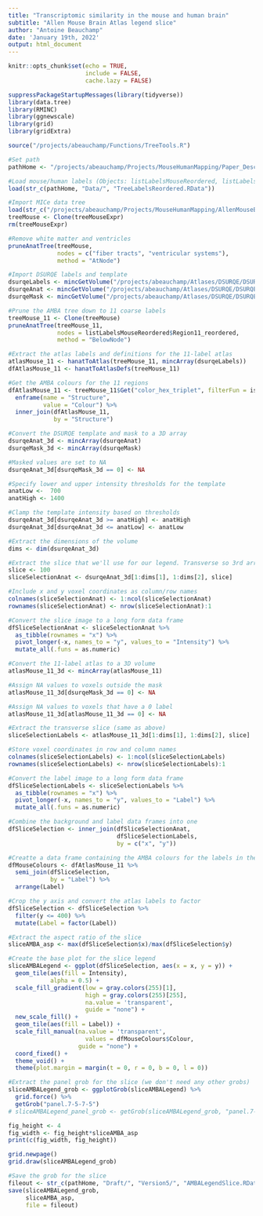 ```yaml
---
title: "Transcriptomic similarity in the mouse and human brain"
subtitle: "Allen Mouse Brain Atlas legend slice"
author: "Antoine Beauchamp"
date: 'January 19th, 2022'
output: html_document
---
```


```r
knitr::opts_chunk$set(echo = TRUE,
                      include = FALSE,
                      cache.lazy = FALSE)
```

```r
suppressPackageStartupMessages(library(tidyverse))
library(data.tree)
library(RMINC)
library(ggnewscale)
library(grid)
library(gridExtra)
```

```r
source("/projects/abeauchamp/Functions/TreeTools.R")
```

```r
#Set path
pathHome <- "/projects/abeauchamp/Projects/MouseHumanMapping/Paper_Descriptive/"

#Load mouse/human labels (Objects: listLabelsMouseReordered, listLabelsHumanReordered)
load(str_c(pathHome, "Data/", "TreeLabelsReordered.RData"))

#Import MICe data tree
load(str_c("/projects/abeauchamp/Projects/MouseHumanMapping/AllenMouseBrainAtlas/Data/MouseExpressionTree_DSURQE.RData"))
treeMouse <- Clone(treeMouseExpr)
rm(treeMouseExpr)

#Remove white matter and ventricles
pruneAnatTree(treeMouse, 
              nodes = c("fiber tracts", "ventricular systems"),
              method = "AtNode")

#Import DSURQE labels and template
dsurqeLabels <- mincGetVolume("/projects/abeauchamp/Atlases/DSURQE/DSURQE_40micron_labels.mnc")
dsurqeAnat <- mincGetVolume("/projects/abeauchamp/Atlases/DSURQE/DSURQE_40micron_average.mnc")
dsurqeMask <- mincGetVolume("/projects/abeauchamp/Atlases/DSURQE/DSURQE_40micron_mask.mnc")
```

```r
#Prune the AMBA tree down to 11 coarse labels
treeMouse_11 <- Clone(treeMouse)
pruneAnatTree(treeMouse_11,
              nodes = listLabelsMouseReordered$Region11_reordered,
              method = "BelowNode")

#Extract the atlas labels and definitions for the 11-label atlas
atlasMouse_11 <- hanatToAtlas(treeMouse_11, mincArray(dsurqeLabels))
dfAtlasMouse_11 <- hanatToAtlasDefs(treeMouse_11)

#Get the AMBA colours for the 11 regions
dfAtlasMouse_11 <- treeMouse_11$Get("color_hex_triplet", filterFun = isLeaf) %>%
  enframe(name = "Structure",
          value = "Colour") %>% 
  inner_join(dfAtlasMouse_11,
             by = "Structure")
```

```r
#Convert the DSURQE template and mask to a 3D array
dsurqeAnat_3d <- mincArray(dsurqeAnat)
dsurqeMask_3d <- mincArray(dsurqeMask)

#Masked values are set to NA
dsurqeAnat_3d[dsurqeMask_3d == 0] <- NA

#Specify lower and upper intensity thresholds for the template
anatLow <-  700
anatHigh <- 1400

#Clamp the template intensity based on thresholds
dsurqeAnat_3d[dsurqeAnat_3d >= anatHigh] <- anatHigh
dsurqeAnat_3d[dsurqeAnat_3d <= anatLow] <- anatLow

#Extract the dimensions of the volume
dims <- dim(dsurqeAnat_3d)

#Extract the slice that we'll use for our legend. Transverse so 3rd array dimension
slice <- 100
sliceSelectionAnat <- dsurqeAnat_3d[1:dims[1], 1:dims[2], slice]

#Include x and y voxel coordinates as column/row names
colnames(sliceSelectionAnat) <- 1:ncol(sliceSelectionAnat)
rownames(sliceSelectionAnat) <- nrow(sliceSelectionAnat):1

#Convert the slice image to a long form data frame
dfSliceSelectionAnat <- sliceSelectionAnat %>% 
  as_tibble(rownames = "x") %>% 
  pivot_longer(-x, names_to = "y", values_to = "Intensity") %>% 
  mutate_all(.funs = as.numeric)
```

```r
#Convert the 11-label atlas to a 3D volume
atlasMouse_11_3d <- mincArray(atlasMouse_11)

#Assign NA values to voxels outside the mask
atlasMouse_11_3d[dsurqeMask_3d == 0] <- NA

#Assign NA values to voxels that have a 0 label
atlasMouse_11_3d[atlasMouse_11_3d == 0] <- NA

#Extract the transverse slice (same as above)
sliceSelectionLabels <- atlasMouse_11_3d[1:dims[1], 1:dims[2], slice]

#Store voxel coordinates in row and column names
colnames(sliceSelectionLabels) <- 1:ncol(sliceSelectionLabels)
rownames(sliceSelectionLabels) <- nrow(sliceSelectionLabels):1

#Convert the label image to a long form data frame
dfSliceSelectionLabels <- sliceSelectionLabels %>% 
  as_tibble(rownames = "x") %>% 
  pivot_longer(-x, names_to = "y", values_to = "Label") %>% 
  mutate_all(.funs = as.numeric)
```

```r
#Combine the background and label data frames into one
dfSliceSelection <- inner_join(dfSliceSelectionAnat,
                               dfSliceSelectionLabels,
                               by = c("x", "y"))

#Creatte a data frame containing the AMBA colours for the labels in the slice
dfMouseColours <- dfAtlasMouse_11 %>% 
  semi_join(dfSliceSelection,
            by = "Label") %>% 
  arrange(Label)

#Crop the y axis and convert the atlas labels to factor
dfSliceSelection <- dfSliceSelection %>% 
  filter(y <= 400) %>% 
  mutate(Label = factor(Label))

#Extract the aspect ratio of the slice
sliceAMBA_asp <- max(dfSliceSelection$x)/max(dfSliceSelection$y)

#Create the base plot for the slice legend
sliceAMBALegend <- ggplot(dfSliceSelection, aes(x = x, y = y)) + 
  geom_tile(aes(fill = Intensity),
            alpha = 0.5) + 
  scale_fill_gradient(low = gray.colors(255)[1],
                      high = gray.colors(255)[255],
                      na.value = 'transparent',
                      guide = "none") + 
  new_scale_fill() + 
  geom_tile(aes(fill = Label)) + 
  scale_fill_manual(na.value = 'transparent',
                      values = dfMouseColours$Colour,
                    guide = "none") +
  coord_fixed() +
  theme_void() +
  theme(plot.margin = margin(t = 0, r = 0, b = 0, l = 0))

#Extract the panel grob for the slice (we don't need any other grobs)
sliceAMBALegend_grob <- ggplotGrob(sliceAMBALegend) %>% 
  grid.force() %>% 
  getGrob("panel.7-5-7-5")
# sliceAMBALegend_panel_grob <- getGrob(sliceAMBALegend_grob, "panel.7-5-7-5")
```

```r
fig_height <- 4
fig_width <- fig_height*sliceAMBA_asp
print(c(fig_width, fig_height))
```

```r
grid.newpage()
grid.draw(sliceAMBALegend_grob)
```

```r
#Save the grob for the slice
fileout <- str_c(pathHome, "Draft/", "Version5/", "AMBALegendSlice.RData")
save(sliceAMBALegend_grob,
     sliceAMBA_asp,
     file = fileout)
```
